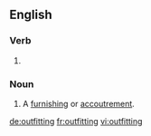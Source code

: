 ==English==

===Verb===
{{head|en}}

# {{present participle of|outfit|lang=en}}

===Noun===
{{en-noun}}

# {{context|chiefly|in the plural|lang=en}} A [[furnishing]] or [[accoutrement]].

[[de:outfitting]]
[[fr:outfitting]]
[[vi:outfitting]]